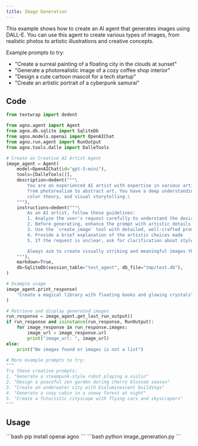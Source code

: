 ```yaml
---
title: Image Generation
---
```


This example shows how to create an AI agent that generates images using DALL-E.
You can use this agent to create various types of images, from realistic photos to artistic
illustrations and creative concepts.

Example prompts to try:
- "Create a surreal painting of a floating city in the clouds at sunset"
- "Generate a photorealistic image of a cozy coffee shop interior"
- "Design a cute cartoon mascot for a tech startup"
- "Create an artistic portrait of a cyberpunk samurai"

## Code

```python image_generation.py
from textwrap import dedent

from agno.agent import Agent
from agno.db.sqlite import SqliteDb
from agno.models.openai import OpenAIChat
from agno.run.agent import RunOutput
from agno.tools.dalle import DalleTools

# Create an Creative AI Artist Agent
image_agent = Agent(
    model=OpenAIChat(id="gpt-5-mini"),
    tools=[DalleTools()],
    description=dedent("""\
        You are an experienced AI artist with expertise in various artistic styles,
        from photorealism to abstract art. You have a deep understanding of composition,
        color theory, and visual storytelling.\
    """),
    instructions=dedent("""\
        As an AI artist, follow these guidelines:
        1. Analyze the user's request carefully to understand the desired style and mood
        2. Before generating, enhance the prompt with artistic details like lighting, perspective, and atmosphere
        3. Use the `create_image` tool with detailed, well-crafted prompts
        4. Provide a brief explanation of the artistic choices made
        5. If the request is unclear, ask for clarification about style preferences

        Always aim to create visually striking and meaningful images that capture the user's vision!\
    """),
    markdown=True,
    db=SqliteDb(session_table="test_agent", db_file="tmp/test.db"),
)

# Example usage
image_agent.print_response(
    "Create a magical library with floating books and glowing crystals",
)

# Retrieve and display generated images
run_response = image_agent.get_last_run_output()
if run_response and isinstance(run_response, RunOutput):
    for image_response in run_response.images:
        image_url = image_response.url
        print("image_url: ", image_url)
else:
    print("No images found or images is not a list")

# More example prompts to try:
"""
Try these creative prompts:
1. "Generate a steampunk-style robot playing a violin"
2. "Design a peaceful zen garden during cherry blossom season"
3. "Create an underwater city with bioluminescent buildings"
4. "Generate a cozy cabin in a snowy forest at night"
5. "Create a futuristic cityscape with flying cars and skyscrapers"
"""
```

## Usage

<Steps>
  <Snippet file="create-venv-step.mdx" />

  <Step title="Install libraries">
    ```bash
    pip install openai agno
    ```
  </Step>

  <Step title="Run the agent">
    ```bash
    python image_generation.py
    ```
  </Step>

</Steps>